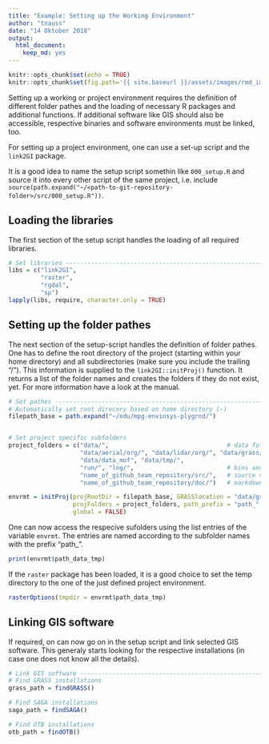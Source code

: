 ```yaml
---
title: "Example: Setting up the Working Environment"
author: "tnauss"
date: "14 Oktober 2018"
output: 
  html_document: 
    keep_md: yes
---
```


```r
knitr::opts_chunk$set(echo = TRUE)
knitr::opts_chunk$set(fig.path='{{ site.baseurl }}/assets/images/rmd_images/e01-01/')
```

Setting up a working or project environment requires the definition of different folder pathes and the loading of necessary R packages and additional functions. If additional software like GIS should also be accessible, respective binaries and software environments must be linked, too.

For setting up a project environment, one can use a set-up script and the `link2GI` package. 

It is a good idea to name the setup script somethin like `000_setup.R` and source it into every other script of the same project, i.e. include `source(path.expand("~/<path-to-git-repository-folder>/src/000_setup.R"))`. 


## Loading the libraries
The first section of the setup script handles the loading of all required libraries.
```r
# Set libraries ----------------------------------------------------------------
libs = c("link2GI",
         "raster",
         "rgdal",
         "sp")
lapply(libs, require, character.only = TRUE)
```


## Setting up the folder pathes
The next section of the setup-script handles the definition of folder pathes. One has to define the root directory of the project (starting within your home directory) and all subdirectories (make sure you include the trailing "/"). This information is supplied to the `link2GI::initProj()` function. It returns a list of the folder names and creates the folders if they do not exist, yet. For more information have a look at the manual.

```r
# Set pathes -------------------------------------------------------------------
# Automatically set root direcory based on home directory (~)
filepath_base = path.expand("~/edu/mpg-envinsys-plygrnd/")


# Set project specific subfolders
project_folders = c("data/",                                 # data folders
                    "data/aerial/org/", "data/lidar/org/", "data/grass/", 
                    "data/data_mof", "data/tmp/", 
                    "run/", "log/",                          # bins and logging
                    "name_of_github_team_repository/src/",   # source code
                    "name_of_github_team_repository/doc/")   # markdown etc. 

envrmt = initProj(projRootDir = filepath_base, GRASSlocation = "data/grass",
                  projFolders = project_folders, path_prefix = "path_", 
                  global = FALSE)
```
One can now access the respecive sufolders using the list entries of the variable `envrmt`. The entries are named according to the subfolder names with the prefix "path_".
```r
print(envrmt$path_data_tmp)
```

If the `raster` package has been loaded, it is a good choice to set the temp directory to the one of the just defined project environment.
```r
rasterOptions(tmpdir = envrmt$path_data_tmp)
```


## Linking GIS software
If required, on can now go on in the setup script and link selected GIS software. This generaly starts looking for the respective installations (in case one does not know all the details).
```r
# Link GIS software ------------------------------------------------------------
# Find GRASS installations
grass_path = findGRASS()

# Find SAGA installations
saga_path = findSAGA()

# Find OTB installations
otb_path = findOTB()
```
